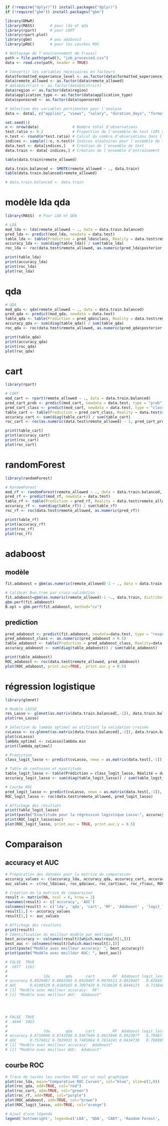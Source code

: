 ```r
if (!require("dplyr)")) install.packages("dplyr)")
if (!require("gbm")) install.packages("gbm")

library(DMwR)
library(MASS)       # pour lda et qda
library(rpart)      # pour CART
library(rpart.plot)
library(gbm)        # pou adaboost
library(pROC)       # pour les courbes ROC

```

```r
# Nettoyage de l'environnement de travail
path = file.path(getwd(), "job_processed.csv")
data <- read.csv(path, header = TRUE)

# Convertir les variables nécessaires en facteurs
data$formatted_experience_level <- as.factor(data$formatted_experience_level)
data$remote_allowed <- as.factor(data$remote_allowed)
# data$district <- as.factor(data$district)
data$region <- as.factor(data$region)
data$application_type <- as.factor(data$application_type)
data$sponsored <- as.factor(data$sponsored)

# Sélection des variables pertinentes pour l'analyse
data <- data[, c("applies", "views", "salary", "duration_days", "formatted_experience_level", "region", "remote_allowed", "application_type", "sponsored")]

```


```r
set.seed(1)
n <- nrow(data)               # Nombre total d'observations
test.ratio <- 0.2             # Proportion de l'ensemble de test (20% des données)
n.test <- round(n*test.ratio) # Calcul du nombre d'observations dans l'ensemble de test
indices <- sample(1:n, n.test)# Indices aléatoires pour l'ensemble de test
data.test <- data[indices,]   # Création de l'ensemble de test
data.train <- data[-indices,] # Création de l'ensemble d'entraînement

```

```r
table(data.train$remote_allowed)
```


```r
data.train.balanced <- SMOTE(remote_allowed ~ ., data.train)
table(data.train.balanced$remote_allowed)

# data.train.balanced <- data.train
```




# modèle lda qda

```r
library(MASS)  # Pour LDA et QDA

# LDA
mod_lda <- lda(remote_allowed ~ ., data = data.train.balanced)
pred_lda <- predict(mod_lda, newdata = data.test)
table_lda <- table(Prediction = pred_lda$class, Reality = data.test$remote_allowed)
accuracy_lda <- sum(diag(table_lda)) / sum(table_lda)
roc_lda <- roc(data.test$remote_allowed, as.numeric(pred_lda$posterior[,2]))

print(table_lda)
print(accuracy_lda)
print(roc_lda)
plot(roc_lda)
```



# qda

```r
# QDA
mod_qda <- qda(remote_allowed ~ ., data = data.train.balanced)
pred_qda <- predict(mod_qda, newdata = data.test)
table_qda <- table(Prediction = pred_qda$class, Reality = data.test$remote_allowed)
accuracy_qda <- sum(diag(table_qda)) / sum(table_qda)
roc_qda <- roc(data.test$remote_allowed, as.numeric(pred_qda$posterior[,2]))

print(table_qda)
print(accuracy_qda)
print(roc_qda)
plot(roc_qda)
```


# cart

```r
library(rpart)

# CART
mod_cart <- rpart(remote_allowed ~ ., data = data.train.balanced)
pred_cart_prob <- predict(mod_cart, newdata = data.test, type = "prob")  
pred_cart_class <- predict(mod_cart, newdata = data.test, type = "class")  
table_cart <- table(Prediction = pred_cart_class, Reality = data.test$remote_allowed)
accuracy_cart <- sum(diag(table_cart)) / sum(table_cart)
roc_cart <- roc(as.numeric(data.test$remote_allowed) - 1, pred_cart_prob[,2]) 

print(table_cart)
print(accuracy_cart)
print(roc_cart)
plot(roc_cart)


```


# randomForest

```r
library(randomForest)

# RandomForest
mod_rf <- randomForest(remote_allowed ~ ., data = data.train.balanced, ntree = 500)
pred_rf <- predict(mod_rf, newdata = data.test)
table_rf <- table(Prediction = pred_rf, Reality = data.test$remote_allowed)
accuracy_rf <- sum(diag(table_rf)) / sum(table_rf)
roc_rf <- roc(data.test$remote_allowed, as.numeric(pred_rf))

print(table_rf)
print(accuracy_rf)
print(roc_rf)
plot(roc_rf)

```

# adaboost

## modèle
```r
fit.adaboost = gbm(as.numeric(remote_allowed)-1 ~ ., data = data.train.balanced, distribution = "adaboost")

# Calibrer B=n.tree par cross-validation : 
fit.adaboost=gbm(as.numeric(remote_allowed)-1 ~., data.train, distribution = "adaboost",cv.folds = 5, shrinkage = 0.01, n.trees=3000)
gbm.perf(fit.adaboost)
B.opt = gbm.perf(fit.adaboost, method="cv")
```

## prediction
```r
pred_adaboost <- predict(fit.adaboost, newdata=data.test, type = "response", n.trees = B.opt)
pred_adaboost_class <- as.numeric(pred_adaboost > 0.5)
table_adaboost <- table(Prediction = pred_adaboost_class, Reality=data.test$remote_allowed)
accuracy_adaboost <- sum(diag(table_adaboost)) / sum(table_adaboost)

print(table_adaboost)
ROC_adaboost <- roc(data.test$remote_allowed, pred_adaboost)
plot(ROC_adaboost, print.auc=TRUE,  print.auc.y = 0.5)

```


# régression logistique

```r
library(glmnet)

# Modèle LASSO
res_Lasso <- glmnet(as.matrix(data.train.balanced[,-1]), data.train.balanced$remote_allowed, family = 'binomial')
plot(res_Lasso)

# Sélection du lambda optimal en utilisant la validation croisée
cvLasso <- cv.glmnet(as.matrix(data.train.balanced[,-1]), data.train.balanced$remote_allowed, family = "binomial", type.measure = "class")
plot(cvLasso)
lambda_optimal <- cvLasso$lambda.min
print(lambda_optimal)

```
```r
# Prédiction
class_logit_lasso <- predict(cvLasso, newx = as.matrix(data.test[,-1]), s = 'lambda.min', type = "class")

# Table de confusion et exactitude
table_logit_lasso <- table(Prédiction = class_logit_lasso, Réalité = data.test$remote_allowed)
accuracy_logit_lasso <- sum(diag(table_logit_lasso)) / sum(table_logit_lasso)

# Courbe ROC
pred_logit_lasso <- predict(cvLasso, newx = as.matrix(data.test[,-1]), s = 'lambda.min', type = "response")
ROC_logit_lasso <- roc(data.test$remote_allowed, pred_logit_lasso)

# Affichage des résultats
print(table_logit_lasso)
print(paste("Exactitude pour la régression logistique Lasso:", accuracy_logit_lasso))
print(ROC_logit_lasso$auc)
plot(ROC_logit_lasso, print.auc = TRUE, print.auc.y = 0.5)
```

# Comparaison

## accuracy et AUC

```r
# Préparation des données pour la matrice de comparaison
accuracy_values <- c(accuracy_lda, accuracy_qda, accuracy_cart, accuracy_rf, accuracy_adaboost, accuracy_logit_lasso)
auc_values <- c(roc_lda$auc, roc_qda$auc, roc_cart$auc, roc_rf$auc, ROC_adaboost$auc, ROC_logit_lasso$auc)

# Création de la matrice de comparaison
result <- matrix(NA, ncol = 6, nrow = 2)
rownames(result) <- c('accuracy', 'AUC')
colnames(result) <- c('lda', 'qda', 'cart', 'RF', 'Adaboost' , 'logit_lasso')
result[1,] <- accuracy_values
result[2,] <- auc_values

# Affichage des résultats
print(result)
# Identification du meilleur modèle par métrique
best_accuracy <- colnames(result)[which.max(result[1,])]
best_auc <- colnames(result)[which.max(result[2,])]
print(paste("Modèle avec meilleur accuracy: ", best_accuracy))
print(paste("Modèle avec meilleur AUC: ", best_auc))

```



```r
# FALSE  TRUE 
#  5077  1161 
# 
#                lda       qda      cart        RF  Adaboost logit_lasso
# accuracy 0.8929487 0.8865385 0.8929487 0.9070513 0.8929487   0.8294872
# AUC      0.8109529 0.8160165 0.7097420 0.7510630 0.8446123   0.7158404
# [1] "Modèle avec meilleur accuracy:  RF"
# [1] "Modèle avec meilleur AUC:  Adaboost"




# FALSE  TRUE 
#  4644  3483 
# 
#                lda       qda      cart        RF  Adaboost logit_lasso
# accuracy 0.8750000 0.8743590 0.8467949 0.8653846 0.8923077   0.7948718
# AUC      0.7578012 0.7639931 0.7485064 0.7814241 0.8434730   0.7089990
# [1] "Modèle avec meilleur accuracy:  Adaboost"
# [1] "Modèle avec meilleur AUC:  Adaboost"
```

## courbe ROC
```r
# Tracé de toutes les courbes ROC sur un seul graphique
plot(roc_lda, main="Comparative ROC Curves", col="blue", xlim=c(1,0))
plot(roc_qda, add=TRUE, col="red")
plot(roc_cart, add=TRUE, col="green")
plot(roc_rf, add=TRUE, col="purple")
plot(ROC_adaboost, add=TRUE, col="brown")
plot(ROC_logit_lasso, add=TRUE, col="orange")

# Ajout d'une légende
legend('bottomright', legend=c('LDA', 'QDA', 'CART', 'Random Forest', 'AdaBoost', 'Logistic Lasso'), col=c("blue", "red", "green", "purple", "brown", "orange"), lwd=2)
```

